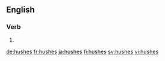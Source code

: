 ==English==

===Verb===
{{head|en|verb form}}

# {{en-third-person singular of|hush}}

[[de:hushes]]
[[fr:hushes]]
[[ja:hushes]]
[[fi:hushes]]
[[sv:hushes]]
[[vi:hushes]]